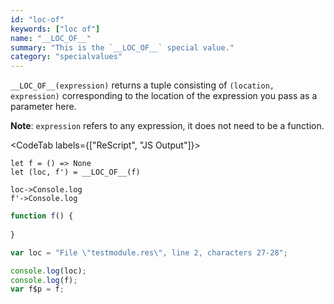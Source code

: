 ```yaml
---
id: "loc-of"
keywords: ["loc of"]
name: "__LOC_OF__"
summary: "This is the `__LOC_OF__` special value."
category: "specialvalues"
---
```


`__LOC_OF__(expression)` returns a tuple consisting of `(location, expression)` corresponding to the location of the expression you pass as a parameter here.

**Note**: `expression` refers to any expression, it does not need to be a function.

<CodeTab labels={["ReScript", "JS Output"]}>

```res example
let f = () => None
let (loc, f') = __LOC_OF__(f)

loc->Console.log
f'->Console.log
```

```js
function f() {
  
}

var loc = "File \"testmodule.res\", line 2, characters 27-28";

console.log(loc);
console.log(f);
var f$p = f;
```

</CodeTab>